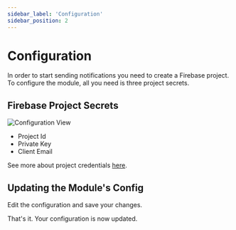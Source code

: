```yaml
---
sidebar_label: 'Configuration'
sidebar_position: 2
---
```


# Configuration

In order to start sending notifications you need to create a Firebase project.<br />
To configure the module, all you need is three project secrets.

## Firebase Project Secrets

![Configuration View](/v0.15/modules/push-notifications/admin/config.png)

- Project Id
- Private Key
- Client Email

See more about project credentials [here](https://firebase.google.com/docs/admin/setup#add_firebase_to_your_app).

## Updating the Module's Config

Edit the configuration and save your changes.

That's it. Your configuration is now updated.
